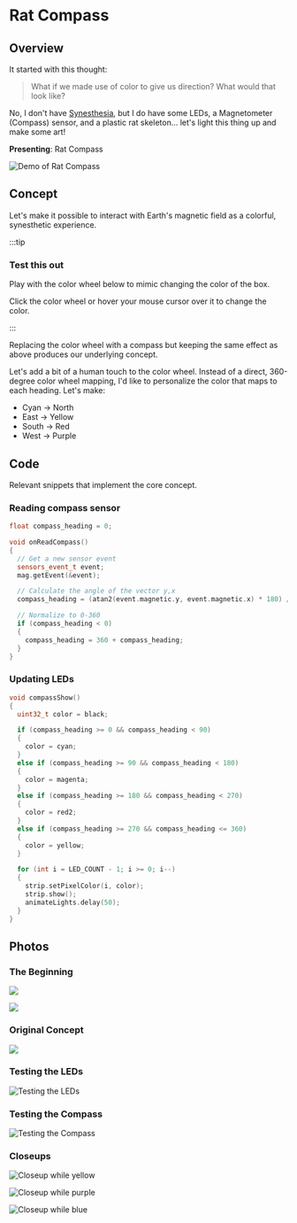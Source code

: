 
# Rat Compass

## Overview

It started with this thought:

> What if we made use of color to give us direction?
> What would that look like?

No, I don't have [Synesthesia](https://en.wikipedia.org/wiki/Synesthesia), but I do have some LEDs, a Magnetometer (Compass) sensor, and a plastic rat skeleton... let's light this thing up and make some art!

**Presenting**: Rat Compass

![Demo of Rat Compass](../_img/rat_compass.gif)

## Concept

Let's make it possible to interact with Earth's magnetic field as a colorful, synesthetic experience.

:::tip

### Test this out

Play with the color wheel below to mimic changing the color of the box.

Click the color wheel or hover your mouse cursor over it to change the color.

:::

<ColorWheel />

Replacing the color wheel with a compass but keeping the same effect as above produces our underlying concept.

<ColorWheel isCompass />

Let's add a bit of a human touch to the color wheel. Instead of a direct, 360-degree color wheel mapping, I'd like to personalize the color that maps to each heading. Let's make:

- Cyan -> North
- East -> Yellow
- South -> Red
- West -> Purple

<ColorWheel personalized />

## Code

Relevant snippets that implement the core concept.

### Reading compass sensor

```ino
float compass_heading = 0;

void onReadCompass()
{
  // Get a new sensor event
  sensors_event_t event;
  mag.getEvent(&event);

  // Calculate the angle of the vector y,x
  compass_heading = (atan2(event.magnetic.y, event.magnetic.x) * 180) / Pi;

  // Normalize to 0-360
  if (compass_heading < 0)
  {
    compass_heading = 360 + compass_heading;
  }
}
```

### Updating LEDs

```ino
void compassShow()
{
  uint32_t color = black;

  if (compass_heading >= 0 && compass_heading < 90)
  {
    color = cyan;
  }
  else if (compass_heading >= 90 && compass_heading < 180)
  {
    color = magenta;
  }
  else if (compass_heading >= 180 && compass_heading < 270)
  {
    color = red2;
  }
  else if (compass_heading >= 270 && compass_heading <= 360)
  {
    color = yellow;
  }

  for (int i = LED_COUNT - 1; i >= 0; i--)
  {
    strip.setPixelColor(i, color);
    strip.show();
    animateLights.delay(50);
  }
}
```

## Photos

### The Beginning

![](../_img/rat_compass_v1_start.JPG)

![](../_img/rat_compass_v1_start_2.JPG)

### Original Concept

![](../_img/rat_compass_v1_concept.JPG)

### Testing the LEDs

![Testing the LEDs](../_img/rat_compass_v1_led_test.gif)

### Testing the Compass

![Testing the Compass](../_img/rat_compass_v1_test.gif)

### Closeups

![Closeup while yellow](../_img/rat_compass_v1_closeup_yellow.JPG)

![Closeup while purple](../_img/rat_compass_v1_closeup_purple.JPG)

![Closeup while blue](../_img/rat_compass_v1_closeup_blue.JPG)